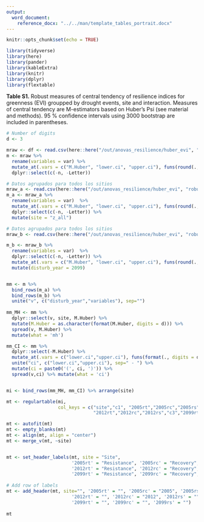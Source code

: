 ```yaml
---
output:  
  word_document:
    reference_docx: "../../man/template_tables_portrait.docx"
---
```


```r
knitr::opts_chunk$set(echo = TRUE)
```

```r
library(tidyverse)
library(here)
library(pander)
library(kableExtra)
library(knitr)
library(dplyr)
library(flextable)
```


**Table S1.** Robust measures of central tendency of resilience indices for greenness (EVI) groupped by drought events, site and interaction. Measures of central tendency are M-estimators based on Huber's Psi (see material and methods). 95 % confidence intervals using 3000 bootstrap are included in parentheses. 


```r

# Number of digits 
d <- 3

mraw <- df <- read.csv(here::here("/out/anovas_resilience/huber_evi", "robust_mhuber_agg.csv"), header = TRUE)
m <- mraw %>% 
  rename(variables = var) %>% 
  mutate_at(.vars = c("M.Huber", "lower.ci", "upper.ci"), funs(round(., d))) %>% 
  dplyr::select(c(-n, -Letter)) 

# Datos agrupados para todos los sitios 
mraw_a <- read.csv(here::here("/out/anovas_resilience/huber_evi", "robust_mhuber_agg_a.csv"), header = TRUE)
m_a <- mraw_a %>% 
  rename(variables = var)  %>% 
  mutate_at(.vars = c("M.Huber", "lower.ci", "upper.ci"), funs(round(., d))) %>% 
  dplyr::select(c(-n, -Letter)) %>%  
  mutate(site = "z_all") 

# Datos agrupados para todos los sitios 
mraw_b <- read.csv(here::here("/out/anovas_resilience/huber_evi", "robust_mhuber_agg_b.csv"), header = TRUE)

m_b <- mraw_b %>% 
  rename(variables = var)  %>% 
  dplyr::select(c(-n, -Letter)) %>%  
  mutate_at(.vars = c("M.Huber", "lower.ci", "upper.ci"), funs(round(., d))) %>%
  mutate(disturb_year = 2099) 


mm <- m %>% 
  bind_rows(m_a) %>%
  bind_rows(m_b) %>% 
  unite("v", c("disturb_year","variables"), sep="") 
  
mm_MH <- mm %>% 
  dplyr::select(v, site, M.Huber) %>% 
  mutate(M.Huber = as.character(format(M.Huber, digits = d))) %>% 
  spread(v, M.Huber) %>% 
  mutate(what = 'mh')

mm_CI <- mm %>% 
  dplyr::select(-M.Huber) %>% 
  mutate_at(.vars = c("lower.ci","upper.ci"), funs(format(., digits = d))) %>%  
  unite("ci", c("lower.ci","upper.ci"), sep=" - ") %>% 
  mutate(ci = paste0('(', ci, ')')) %>% 
  spread(v,ci) %>% mutate(what = 'ci')


mi <- bind_rows(mm_MH, mm_CI) %>% arrange(site)

mt <- regulartable(mi,
                   col_keys = c("site","c1", "2005rt","2005rc","2005rs", "c2",
                                "2012rt","2012rc","2012rs","c3","2099rt","2099rc", "2099rs"))

mt <- autofit(mt)
mt <- empty_blanks(mt)
mt <- align(mt, align = "center")
mt <- merge_v(mt, ~site)


mt <- set_header_labels(mt, site = "Site", 
                        '2005rt' = "Resistance", '2005rc' = "Recovery", '2005rs' = "Resilience",
                        '2012rt' = "Resistance", '2012rc' = "Recovery", '2012rs' = "Resilience",
                        '2099rt' = "Resistance", '2099rc' = "Recovery", '2099rs' = "Resilience")
                        
# Add row of labels 
mt <- add_header(mt, site="", '2005rt' = "", '2005rc' = "2005", '2005rs' = "",
                        '2012rt' = "", '2012rc' = "2012", '2012rs' = "",
                        '2099rt' = "", '2099rc' = "", '2099rs' = "")
                 
mt                  
             
```

